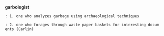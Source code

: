 '''garbologist'''

 : 1. one who analyzes garbage using archaeological techniques

 : 2. one who forages through waste paper baskets for interesting documents (Carlin)